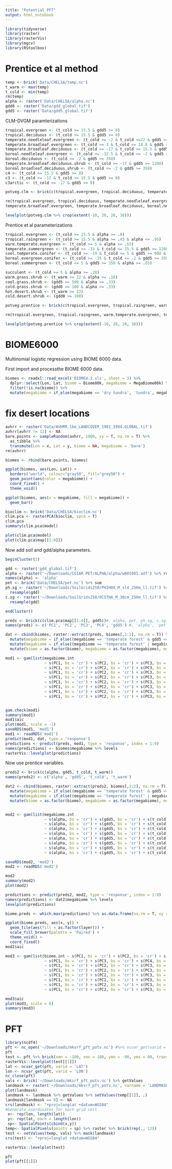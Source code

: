 ```yaml
---
title: "Potential PFT"
output: html_notebook
---
```


```r
library(tidyverse)
library(raster)
library(rasterVis)
library(mgcv)
library(RStoolbox)
```

# Prentice et al method


```r
temp <- brick('Data/CHELSA/temp.nc')
t_warm <- max(temp)
t_cold <- min(temp)
rm(temp)
alpha <- raster('Data/CHELSA/alpha.nc')
gdd0 <- raster('Data/gdd_global.tif')
gdd5 <- raster('Data/gdd5_global.tif')
```

CLM-DVGM paramterizations
```r
tropical.evergreen <- (t_cold >= 15.5 & gdd5 >= 0)
tropical.deciduous <- (t_cold >= 15.5 & gdd5 >= 0)
temperate.needleleaf.evergreen <- (t_cold >= -2 & t_cold <=22 & gdd5 >= 900)
temperate.broadleaf.evergreen <- (t_cold >= 3 & t_cold <= 18.8 & gdd5 >= 1200)
temperate.broadleaf.deciduous <- (t_cold >= -17 & t_cold <= 15.5 & gdd5 >= 1200)
boreal.needleleaf.evergreen <- (t_cold >= -32.5 & t_cold <= -2 & gdd5 >= 600)
boreal.deciduous <- (t_cold <= -2 & gdd5 >= 350)
temperate.broadleaf.deciduous.shrub <- (t_cold >= -17 & gdd5 >= 1200)
boreal.broadleaf.deciduous.shrub <- (t_cold <= -2 & gdd5 >= 350)
c4 <- (t_cold >= 15.5 & gdd5 >= 0)
c3 <- (t_cold >= -17 & t_cold <= 15.5 & gdd5 >= 0)
c3arctic <- (t_cold <= -17 & gdd5 >= 0)
```

```r
potveg.clm <- brick(c(tropical.evergreen, tropical.deciduous, temperate.needleleaf.evergreen, temperate.broadleaf.evergreen, temperate.broadleaf.deciduous, boreal.needleleaf.evergreen, boreal.deciduous, temperate.broadleaf.deciduous.shrub, boreal.broadleaf.deciduous.shrub, c4, c3, c3arctic))

rm(tropical.evergreen, tropical.deciduous, temperate.needleleaf.evergreen,
temperate.broadleaf.evergreen, temperate.broadleaf.deciduous, boreal.needleleaf.evergreen, boreal.deciduous, temperate.broadleaf.deciduous.shrub, boreal.broadleaf.deciduous.shrub, c4, c3, c3arctic)

levelplot(potveg.clm %>% crop(extent(-10, 20, 28, 38)))
```


Prentice et al parameterizations
```r
tropical.evergreen <- (t_cold >= 15.5 & alpha >= .8)
tropical.raingreen <- (t_cold >= 15.5 & alpha >= .45 & alpha <= .95)
warm.temperate.evergreen <- (t_cold >= 5 & alpha >= .65)
temperate.summergreen <- (t_cold >= -15 & t_cold <= 15.5 & gdd5 >= 1200 & alpha >= .65)
cool.temperate.conifer <- (t_cold >= -19 & t_cold <= 5 & gdd5 >= 900 & alpha >= .65)
boreal.evergreen.conifer <- (t_cold >= -35 & t_cold <= -2 & gdd5 >= 350 & alpha >= .75)
boreal.summergreen <- (t_cold <= 5 & gdd5 >= 350 & alpha >= .65)

succulent <- (t_cold >= 5 & alpha >= .28)
warm.grass.shrub <- (t_warm >= 22 & alpha >= .18)
cool.grass.shrub <- (gdd5 >= 500 & alpha >= .33)
cold.grass.shrub <- (gdd0 >= 100 & alpha >= .33)
hot.desert.shrub <- (t_warm >= 22)
cold.desert.shrub <- (gdd0 >= 100)
```

```r
potveg.prentice <- brick(c(tropical.evergreen, tropical.raingreen, warm.temperate.evergreen, temperate.summergreen, cool.temperate.conifer, boreal.evergreen.conifer, boreal.summergreen, succulent, warm.grass.shrub, cool.grass.shrub, cold.grass.shrub, hot.desert.shrub, cold.desert.shrub))

rm(tropical.evergreen, tropical.raingreen, warm.temperate.evergreen, temperate.summergreen, cool.temperate.conifer, boreal.evergreen.conifer, boreal.summergreen, succulent, warm.grass.shrub, cool.grass.shrub, cold.grass.shrub, hot.desert.shrub, cold.desert.shrub)

levelplot(potveg.prentice %>% crop(extent(-10, 20, 28, 38)))
```


# BIOME6000

Multinomial logistic regression using BIOME 6000 data.

First import and processthe BIOME 6000 data.
```r
biomes <- readxl::read_excel('BIOME4-2.xls', sheet = 3) %>% 
  dplyr::select(Lon, Lat, biome = Biome00k, megabiome = MegaBiome00k) %>%
  filter(!is.na(biome)) %>%
  mutate(megabiome = if_else(megabiome == 'dry tundra', 'tundra', megabiome))
```


# fix desert locations

```r
avhrr <- raster('Data/AVHRR_1km_LANDCOVER_1981_1994.GLOBAL.tif')
avhrr[avhrr != 12] <- NA
bare.points <- sampleRandom(avhrr, 1000, xy = T, na.rm = T) %>%
  as_tibble %>%
  transmute(Lon = x, Lat = y, biome = NA, megabiome = 'bare')
rm(avhrr)
```

```r
biomes <- rbind(bare.points, biomes)

ggplot(biomes, aes(Lon, Lat)) +
  borders("world", colour="gray50", fill="gray50") +
  geom_point(aes(color = megabiome)) +
  coord_fixed() +
  theme_void()

ggplot(biomes, aes(x = megabiome, fill = megabiome)) +
  geom_bar()
```



```r
bioclim <- brick('Data/CHELSA/bioclim.nc')
clim.pca <- rasterPCA(bioclim, spca = T)
clim.pca
summary(clim.pca$model)

plot(clim.pca$model)
plot(clim.pca$map[[1:8]])
```

Now add soil and gdd/alpha parameters.
```r
beginCluster(2)

gdd <- raster('gdd_global.tif')
alpha <- raster('~/Downloads/CGIAR PET/ALPHA/alpha/w001001.adf') %>% resample(gdd)
names(alpha) <- 'alpha'
pet <- brick('Data/CHELSA/pet.nc') %>% sum
ph.sg <- raster('~/Downloads/SoilGrids250/PHIHOX_M_sl4_250m_ll.tif') %>%
  resample(gdd)
c.sg <- raster('~/Downloads/SoilGrids250/OCSTHA_M_30cm_250m_ll.tif') %>%
  resample(gdd)

endCluster()
```



```r
preds <- brick(c(clim.pca$map[[1:4]], gdd5))#, alpha, pet, ph.sg, c.sg))
names(preds) <- c('PC1', 'PC2', 'PC3', 'PC4', 'gdd5') #, 'alpha', 'pet', 'ph', 'carbon')

dat <- cbind(biomes, raster::extract(preds, biomes[,1:2], na.rm = T)) %>%
  mutate(megabiome = if_else((megabiome == 'temperate forest' & gdd5 <= 900 & gdd5 >= 350), 'boreal forest', megabiome)) %>%
  mutate(megabiome = if_else((megabiome == 'temperate forest' | megabiome == 'boreal forest') & gdd5 < 350, 'tundra', megabiome)) %>%
  mutate(biome = as.factor(biome), megabiome = as.factor(megabiome), megabiome.int = as.numeric(megabiome) - 1)

mod1 <- gam(list(megabiome.int 
                 ~ s(PC1, bs = 'cr') + s(PC2, bs = 'cr') + s(PC3, bs = 'cr') + s(PC4, bs = 'cr'),
                 ~ s(PC1, bs = 'cr') + s(PC2, bs = 'cr') + s(PC3, bs = 'cr') + s(PC4, bs = 'cr'),
                 ~ s(PC1, bs = 'cr') + s(PC2, bs = 'cr') + s(PC3, bs = 'cr') + s(PC4, bs = 'cr'),
                 ~ s(PC1, bs = 'cr') + s(PC2, bs = 'cr') + s(PC3, bs = 'cr') + s(PC4, bs = 'cr'),
                 ~ s(PC1, bs = 'cr') + s(PC2, bs = 'cr') + s(PC3, bs = 'cr') + s(PC4, bs = 'cr'),
                 ~ s(PC1, bs = 'cr') + s(PC2, bs = 'cr') + s(PC3, bs = 'cr') + s(PC4, bs = 'cr'),
                 ~ s(PC1, bs = 'cr') + s(PC2, bs = 'cr') + s(PC3, bs = 'cr') + s(PC4, bs = 'cr'),
                 ~ s(PC1, bs = 'cr') + s(PC2, bs = 'cr') + s(PC3, bs = 'cr') + s(PC4, bs = 'cr')), family = multinom(K = 8), method = 'REML', select = T, data = dat, optimizer = 'perf')


gam.check(mod1)
summary(mod1)
mod1$aic
plot(mod1, scale = -1)
saveRDS(mod1, 'mod1')
mod1 <- readRDS('mod1')
predict(mod1, dat, type = 'response')
predictions <- predict(preds, mod1, type = 'response', index = 1:9)
names(predictions) <- biomes$megabiome %>% levels
rasterVis::levelplot(predictions)
```


Now use prentice variables.
```r
preds2 <- brick(c(alpha, gdd5, t_cold, t_warm))
names(preds2) <- c('alpha', 'gdd5', 't_cold', 't_warm')

dat2 <- cbind(biomes, raster::extract(preds2, biomes[,1:2], na.rm = T)) %>%
  mutate(megabiome = if_else((megabiome == 'temperate forest' & gdd5 <= 900 & gdd5 >= 350), 'boreal forest', megabiome)) %>%
  mutate(megabiome = if_else((megabiome == 'temperate forest' | megabiome == 'boreal forest') & gdd5 < 350, 'tundra', megabiome)) %>%
  mutate(biome = as.factor(biome), megabiome = as.factor(megabiome), megabiome.int = as.numeric(megabiome) - 1)


mod2 <- gam(list(megabiome.int 
                 ~ s(alpha, bs = 'cr') + s(gdd5, bs = 'cr') + s(t_cold, bs = 'cr') + s(t_warm, bs = 'cr'),
                 ~ s(alpha, bs = 'cr') + s(gdd5, bs = 'cr') + s(t_cold, bs = 'cr') + s(t_warm, bs = 'cr'),
                 ~ s(alpha, bs = 'cr') + s(gdd5, bs = 'cr') + s(t_cold, bs = 'cr') + s(t_warm, bs = 'cr'),
                 ~ s(alpha, bs = 'cr') + s(gdd5, bs = 'cr') + s(t_cold, bs = 'cr') + s(t_warm, bs = 'cr'),
                 ~ s(alpha, bs = 'cr') + s(gdd5, bs = 'cr') + s(t_cold, bs = 'cr') + s(t_warm, bs = 'cr'),
                 ~ s(alpha, bs = 'cr') + s(gdd5, bs = 'cr') + s(t_cold, bs = 'cr') + s(t_warm, bs = 'cr'),
                 ~ s(alpha, bs = 'cr') + s(gdd5, bs = 'cr') + s(t_cold, bs = 'cr') + s(t_warm, bs = 'cr'),
                 ~ s(alpha, bs = 'cr') + s(gdd5, bs = 'cr') + s(t_cold, bs = 'cr') + s(t_warm, bs = 'cr')), family = multinom(K = 8), method = 'REML', select = F, data = dat2, optimizer = 'perf')

saveRDS(mod2, 'mod2')
mod2 <- readRDS('mod2')

mod2
summary(mod2)
plot(mod2)

predictions <- predict(preds2, mod2, type = 'response', index = 1:9)
names(predictions) <- dat2$megabiome %>% levels
levelplot(predictions)

biome.preds <- which.max(predictions) %>% as.data.frame(na.rm = T, xy = T)

ggplot(biome.preds, aes(x, y)) + 
  geom_tile(aes(fill = as.factor(layer))) + 
  scale_fill_brewer(palette = 'Paired') + 
  theme_void() + 
  coord_fixed()
mod2$aic
```



```r
mod3 <- gam(list(biome.int ~ s(PC1, bs = 'cr') + s(PC2, bs = 'cr') + s(PC3, bs = 'cr') + s(PC4, bs = 'cr') + s(Lon, Lat, bs = 'sos', k = 100),
                 ~ s(PC1, bs = 'cr') + s(PC3, bs = 'cr') + s(PC4, bs = 'cr') + s(Lon, Lat, bs = 'sos', k = 100),
                 ~ s(PC1, bs = 'cr') + s(PC2, bs = 'cr') + s(PC3, bs = 'cr') + s(PC4, bs = 'cr') + s(Lon, Lat, bs = 'sos', k = 100),
                 ~ s(PC1, bs = 'cr') + s(PC2, bs = 'cr') + s(PC3, bs = 'cr') + s(PC4, bs = 'cr') + s(Lon, Lat, bs = 'sos', k = 100),
                 ~ s(PC1, bs = 'cr') + s(PC2, bs = 'cr') + s(PC3, bs = 'cr') + s(PC4, bs = 'cr') + s(Lon, Lat, bs = 'sos', k = 100),
                 ~ s(PC1, bs = 'cr') + s(PC2, bs = 'cr') + s(PC3, bs = 'cr') + s(Lon, Lat, bs = 'sos', k = 100),
                 ~ s(PC1, bs = 'cr') + s(PC2, bs = 'cr') + s(PC3, bs = 'cr') + s(PC4, bs = 'cr') + s(Lon, Lat, bs = 'sos', k = 100),
                 ~ s(PC1, bs = 'cr') + s(PC2, bs = 'cr') + s(PC3, bs = 'cr') + s(PC4, bs = 'cr') + s(Lon, Lat, bs = 'sos', k = 100)), family = multinom(K = 8), method = 'REML', control = list(nthreads = 4), optimizer = 'perf', data = dat2)

mod3$aic
plot(mod3, scale = 0)
summary(mod3)
```



# PFT
```r
library(ncdf4)
pft <- nc_open('~/Downloads/mksrf_pft_potv.nc') #%>% ncvar_get(varid = 'PCT_PFT')
pft
test <- pft %>% brick(xmn = -180, xmx = 180, ymn = -90, ymx = 90, transpose = F)
rasterVis::levelplot(test[[1]])
lat <- ncvar_get(pft, varid = 'LAT')
lon <- ncvar_get(pft, varid = 'LON')
nc_close(pft)
vals <- brick('~/Downloads/mksrf_pft_potv.nc') %>% getValues
landmask <- raster('~/Downloads/mksrf_pft_potv.nc', varname = 'LANDMASK') 
plot(landmask)
landmask <- landmask %>% getValues %>% setValues(temp[[1]], .)
landmask[landmask == 0] <- NA
crs(landmask) <- "+proj=longlat +datum=WGS84"
#Generate coordinates for each grid cell
 x<- rep(lon, length(lat))
 y<- rep(lat, each = length(lon))
 sp<- SpatialPoints(cbind(x,y))
temp<- SpatialPixels(points = sp) %>% raster %>% brick(rep(., 12))
test <- setValues(temp, vals) %>% mask(landmask)
crs(test) <- "+proj=longlat +datum=WGS84" 

rasterVis::levelplot(test)

pft
plot(pft[[1]])
```